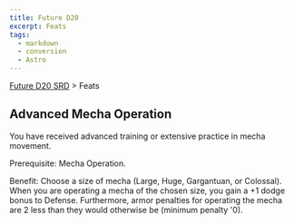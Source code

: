 ```yaml
---
title: Future D20
excerpt: Feats
tags:
  - markdown
  - conversion
  - Astro
---
```






[Future D20 SRD]( / ) > Feats




## Advanced Mecha Operation


You have received advanced training or extensive practice in mecha movement.


Prerequisite: Mecha Operation.


Benefit: Choose a size of mecha (Large, Huge, Gargantuan, or Colossal). When you are operating a mecha of the chosen size, you gain a +1 dodge bonus to Defense. Furthermore, armor penalties for operating the mecha are 2 less than they would otherwise be (minimum penalty '0).



